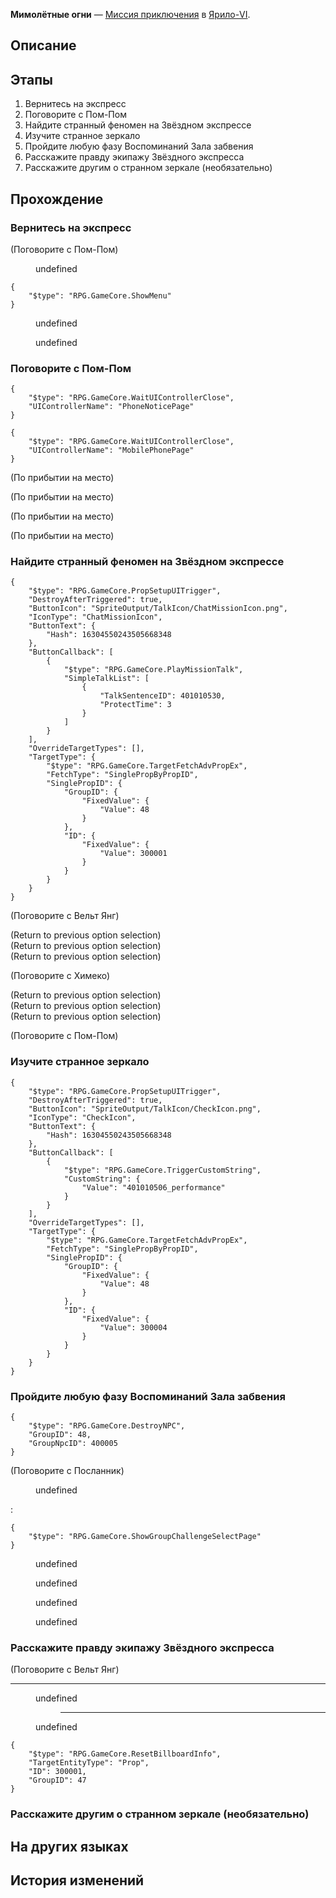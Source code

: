 {{Дополнить|Диалоги.}}
{{Миссия Инфобокс
|id              = 4010105
|Название        = 
|Изображение     = Миссия Освоения Мимолётные огни.png
|Тип             = Миссия приключения
|События         = 
|Глава           = 
|Условия         = 
* Достигните [[Уровень Освоения|Уровня Освоения]] 21
* Достигните [[Уровень Освоения|Уровня Освоения]] 20
|Персонажи       = Вельт; Первопроходец; Пом-Пом; Посланник; Химеко
|СтартЛокация    = [[Ярило-VI]] — [[Камнеград]]
|Локации         = Камнеград
|Предыдущая      = 
|Следующая       = 
|Награды         = Разрежённый эфир*3; Кредиты*2 000
}}
'''Мимолётные огни''' — [[Миссия приключения]] в [[Ярило-VI]].

==Описание==
{{Описание|Эта странная история начинается с посланника из Сада воспоминаний. Она тихонько садится на экспресс и предлагает обменять драгоценные припасы на ваши воспоминания. Похоже, вам предстоит снова её встретить.}}

==Этапы==
# Вернитесь на экспресс
# Поговорите с Пом-Пом
# Найдите странный феномен на Звёздном экспрессе
# Изучите странное зеркало
# Пройдите любую фазу Воспоминаний Зала забвения
# Расскажите правду экипажу Звёздного экспресса
# Расскажите другим о странном зеркале (необязательно)

==Прохождение==
{{Дополнить}}

{{Диалог Конец}}

===Вернитесь на экспресс===
{{Описание миссии|локация=Общий вагон|Вам пришло сообщение от Пом-Пом: на экспрессе появилось что-то странное и, возможно, вы сумеете это поймать.<br />Но как? Вы же не участник команды охотников за странностями. Но проигнорировать просьбу вы тоже не можете.}}
{{Диалог Начало}}
:<!--0.5-second delay-->

;(Поговорите с Пом-Пом)
<!--Unknown TalkSentence: 401010502-->
:{{Диалог|Стрелка}} undefined
<!--Unknown TalkSentence: 401010505-->
<!--Unknown TalkSentence: 401010506-->
<!--Unknown TalkSentence: 401010507-->
<pre>{
	"$type": "RPG.GameCore.ShowMenu"
}</pre>
<!--Unknown TalkSentence: 401010553-->
:{{Диалог|Стрелка}} undefined
:{{Диалог|Стрелка}} undefined
<!--Unknown TalkSentence: 401010555-->
<!--Unknown TalkSentence: 401010558-->
{{Диалог Конец}}

===Поговорите с Пом-Пом===
{{Диалог Начало}}
<pre>{
	"$type": "RPG.GameCore.WaitUIControllerClose",
	"UIControllerName": "PhoneNoticePage"
}</pre>
<pre>{
	"$type": "RPG.GameCore.WaitUIControllerClose",
	"UIControllerName": "MobilePhonePage"
}</pre>
;(По прибытии на место)

;(По прибытии на место)
:{{tx}}

;(По прибытии на место)
:{{tx}}

;(По прибытии на место)
:{{tx}}
{{Диалог Конец}}

===Найдите странный феномен на Звёздном экспрессе===
{{Диалог Начало}}
:<!--0.25-second delay-->
<pre>{
	"$type": "RPG.GameCore.PropSetupUITrigger",
	"DestroyAfterTriggered": true,
	"ButtonIcon": "SpriteOutput/TalkIcon/ChatMissionIcon.png",
	"IconType": "ChatMissionIcon",
	"ButtonText": {
		"Hash": 16304550243505668348
	},
	"ButtonCallback": [
		{
			"$type": "RPG.GameCore.PlayMissionTalk",
			"SimpleTalkList": [
				{
					"TalkSentenceID": 401010530,
					"ProtectTime": 3
				}
			]
		}
	],
	"OverrideTargetTypes": [],
	"TargetType": {
		"$type": "RPG.GameCore.TargetFetchAdvPropEx",
		"FetchType": "SinglePropByPropID",
		"SinglePropID": {
			"GroupID": {
				"FixedValue": {
					"Value": 48
				}
			},
			"ID": {
				"FixedValue": {
					"Value": 300001
				}
			}
		}
	}
}</pre>

;(Поговорите с Вельт Янг)
<!--Unknown TalkSentence: 401010508-->
;(Return to previous option selection)
;(Return to previous option selection)
;(Return to previous option selection)

;(Поговорите с Химеко)
<!--Unknown TalkSentence: 401010518-->
;(Return to previous option selection)
;(Return to previous option selection)
;(Return to previous option selection)

;(Поговорите с Пом-Пом)
<!--Unknown TalkSentence: 401010507-->
{{Диалог Конец}}

===Изучите странное зеркало===
{{Описание миссии|локация=Общий вагон|Вы и правда нашли странность на Звёздном экспрессе.<br />Это зеркало, но почему никто, кроме вас, его не видит?}}
{{Диалог Начало}}
:<!--0.25-second delay-->
<pre>{
	"$type": "RPG.GameCore.PropSetupUITrigger",
	"DestroyAfterTriggered": true,
	"ButtonIcon": "SpriteOutput/TalkIcon/CheckIcon.png",
	"IconType": "CheckIcon",
	"ButtonText": {
		"Hash": 16304550243505668348
	},
	"ButtonCallback": [
		{
			"$type": "RPG.GameCore.TriggerCustomString",
			"CustomString": {
				"Value": "401010506_performance"
			}
		}
	],
	"OverrideTargetTypes": [],
	"TargetType": {
		"$type": "RPG.GameCore.TargetFetchAdvPropEx",
		"FetchType": "SinglePropByPropID",
		"SinglePropID": {
			"GroupID": {
				"FixedValue": {
					"Value": 48
				}
			},
			"ID": {
				"FixedValue": {
					"Value": 300004
				}
			}
		}
	}
}</pre>
{{Диалог Конец}}

===Пройдите любую фазу Воспоминаний Зала забвения===
{{Описание миссии|локация=Общий вагон|Зеркало оказывается меметическим вирусом - посланница из Сада воспоминаний тайно проникла на Звёздный экспресс, чтобы договориться с вами. По её словам, ваши воспоминания обладают большой ценностью, и Сад предлагает вам выгодные условия, чтобы их сохранить. Но в процессе потребуется пробуждать воспоминания в Зале забвения для их извлечения.<br />Вы ещё ни разу не видели такого сложного комплектования системы.}}
{{Диалог Начало}}
<pre>{
	"$type": "RPG.GameCore.DestroyNPC",
	"GroupID": 48,
	"GroupNpcID": 400005
}</pre>
:<!--0.25-second delay-->

;(Поговорите с Посланник)
<!--Unknown TalkSentence: 401010646-->
:{{Диалог|Стрелка}} undefined
:<pre>{
	"$type": "RPG.GameCore.ShowGroupChallengeSelectPage"
}</pre>
:{{Диалог|Выход}} undefined
<!--Unknown TalkSentence: 401010501-->
<!--Unknown TalkSentence: 401010502-->
<!--Unknown TalkSentence: 401010503-->
<!--Unknown TalkSentence: 401010504-->
<!--Unknown TalkSentence: 401010505-->
<!--Unknown TalkSentence: 401010506-->
<!--Unknown TalkSentence: 401010507-->
<!--Unknown TalkSentence: 401010508-->
<!--Unknown TalkSentence: 401010509-->
<!--Unknown TalkSentence: 401010510-->
<!--Unknown TalkSentence: 401010511-->
<!--Unknown TalkSentence: 401010512-->
<!--Unknown TalkSentence: 401010513-->
<!--Unknown TalkSentence: 401010514-->
<!--Unknown TalkSentence: 401010515-->
<!--Unknown TalkSentence: 401010516-->
<!--Unknown TalkSentence: 401010517-->
<!--Unknown TalkSentence: 401010518-->
<!--Unknown TalkSentence: 401010519-->
<!--Unknown TalkSentence: 401010520-->
<!--Unknown TalkSentence: 401010521-->
<!--Unknown TalkSentence: 401010522-->
<!--Unknown TalkSentence: 401010523-->
<!--Unknown TalkSentence: 401010524-->
<!--Unknown TalkSentence: 401010525-->
<!--Unknown TalkSentence: 401010526-->
<!--Unknown TalkSentence: 401010527-->
<!--Unknown TalkSentence: 401010528-->
<!--Unknown TalkSentence: 401010529-->
<!--Unknown TalkSentence: 401010530-->
<!--Unknown TalkSentence: 401010531-->
<!--Unknown TalkSentence: 401010532-->
<!--Unknown TalkSentence: 401010533-->
<!--Unknown TalkSentence: 401010534-->
<!--Unknown TalkSentence: 401010535-->
<!--Unknown TalkSentence: 401010536-->
<!--Unknown TalkSentence: 401010537-->
<!--Unknown TalkSentence: 401010538-->
<!--Unknown TalkSentence: 401010539-->
<!--Unknown TalkSentence: 401010540-->
<!--Unknown TalkSentence: 401010541-->
<!--Unknown TalkSentence: 401010542-->
<!--Unknown TalkSentence: 401010543-->
<!--Unknown TalkSentence: 401010544-->
<!--Unknown TalkSentence: 401010545-->
<!--Unknown TalkSentence: 401010546-->
<!--Unknown TalkSentence: 401010547-->
<!--Unknown TalkSentence: 401010548-->
<!--Unknown TalkSentence: 401010549-->
<!--Unknown TalkSentence: 401010550-->
<!--Unknown TalkSentence: 401010551-->
<!--Unknown TalkSentence: 401010552-->
<!--Unknown TalkSentence: 401010553-->
<!--Unknown TalkSentence: 401010554-->
<!--Unknown TalkSentence: 401010555-->
<!--Unknown TalkSentence: 401010556-->
<!--Unknown TalkSentence: 401010557-->
<!--Unknown TalkSentence: 401010558-->
<!--Unknown TalkSentence: 401010559-->
<!--Unknown TalkSentence: 401010560-->
<!--Unknown TalkSentence: 401010561-->
<!--Unknown TalkSentence: 401010562-->
<!--Unknown TalkSentence: 401010563-->
<!--Unknown TalkSentence: 401010564-->
<!--Unknown TalkSentence: 401010565-->
<!--Unknown TalkSentence: 401010566-->
<!--Unknown TalkSentence: 401010567-->
<!--Unknown TalkSentence: 401010568-->
<!--Unknown TalkSentence: 401010569-->
<!--Unknown TalkSentence: 401010570-->
<!--Unknown TalkSentence: 401010571-->
<!--Unknown TalkSentence: 401010572-->
<!--Unknown TalkSentence: 401010573-->
<!--Unknown TalkSentence: 401010574-->
<!--Unknown TalkSentence: 401010575-->
<!--Unknown TalkSentence: 401010576-->
<!--Unknown TalkSentence: 401010577-->
<!--Unknown TalkSentence: 401010578-->
<!--Unknown TalkSentence: 401010579-->
<!--Unknown TalkSentence: 401010580-->
<!--Unknown TalkSentence: 401010581-->
<!--Unknown TalkSentence: 401010582-->
<!--Unknown TalkSentence: 401010583-->
<!--Unknown TalkSentence: 401010584-->
<!--Unknown TalkSentence: 401010585-->
<!--Unknown TalkSentence: 401010586-->
<!--Unknown TalkSentence: 401010587-->
<!--Unknown TalkSentence: 401010588-->
<!--Unknown TalkSentence: 401010589-->
<!--Unknown TalkSentence: 401010590-->
<!--Unknown TalkSentence: 401010591-->
<!--Unknown TalkSentence: 401010592-->
<!--Unknown TalkSentence: 401010593-->
<!--Unknown TalkSentence: 401010594-->
<!--Unknown TalkSentence: 401010595-->
<!--Unknown TalkSentence: 401010596-->
<!--Unknown TalkSentence: 401010597-->
<!--Unknown TalkSentence: 401010598-->
:{{Диалог|Стрелка}} undefined
:<!--Unknown TalkSentence: 401010600-->
:<!--Unknown TalkSentence: 401010601-->
:<!--Unknown TalkSentence: 401010602-->
:<!--Unknown TalkSentence: 401010603-->
:<!--Unknown TalkSentence: 401010604-->
:<!--Unknown TalkSentence: 401010605-->
:<!--Unknown TalkSentence: 401010606-->
:{{Диалог|Стрелка}} undefined
:<!--Unknown TalkSentence: 401010602-->
:<!--Unknown TalkSentence: 401010603-->
:<!--Unknown TalkSentence: 401010604-->
:<!--Unknown TalkSentence: 401010605-->
:<!--Unknown TalkSentence: 401010606-->
:{{Диалог|Стрелка}} undefined
:<!--Unknown TalkSentence: 401010604-->
:<!--Unknown TalkSentence: 401010605-->
:<!--Unknown TalkSentence: 401010606-->
<!--Unknown TalkSentence: 401010604-->
<!--Unknown TalkSentence: 401010605-->
<!--Unknown TalkSentence: 401010606-->
{{Диалог Конец}}

===Расскажите правду экипажу Звёздного экспресса===
{{Диалог Начало}}

;(Поговорите с Вельт Янг)
----
<!--Unknown TalkSentence: 401010614-->
:{{Диалог|Стрелка}} undefined
:<!--Unknown TalkSentence: 401010616-->
:<!--Unknown TalkSentence: 401010617-->
:<!--Unknown TalkSentence: 401010618-->
:<!--Unknown TalkSentence: 401010619-->
:<!--Unknown TalkSentence: 401010620-->
:<!--Unknown TalkSentence: 401010621-->
::----
:{{Диалог|Стрелка}} undefined
:<!--Unknown TalkSentence: 401010623-->
:<!--Unknown TalkSentence: 401010624-->
<pre>{
	"$type": "RPG.GameCore.ResetBillboardInfo",
	"TargetEntityType": "Prop",
	"ID": 300001,
	"GroupID": 47
}</pre>
{{Диалог Конец}}

===Расскажите другим о странном зеркале (необязательно)===
{{Описание миссии|локация=Общий вагон|Вы и правда нашли странность на Звёздном экспрессе.<br />Это зеркало, но почему никто, кроме вас, его не видит?}}
{{Диалог Начало}}
{{Диалог Конец}}

==На других языках==
{{На других языках
|en   = Fleeting Lights
|zhs  = 流光忆彩
|zht  = 流光憶彩
|ja   = 儚い光陰
|ko   = 세월의 빛
|es   = Luces pasajeras
|fr   = Lumières furtives
|ru   = Мимолётные огни
|th   = แสงไฟทอประกาย
|vi   = Ký Ức Muôn Màu
|de   = Vergängliche Lichter
|id   = Cahaya yang Sekejap Mata
|pt   = Luzes Fugazes
}}

==История изменений==
{{История изменений|2.7}}
